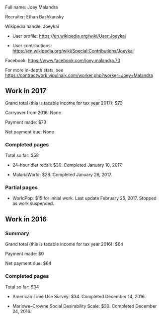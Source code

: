 Full name: Joey Malandra

Recruiter: Ethan Bashkansky

Wikipedia handle: Joeykai

* User profile: https://en.wikipedia.org/wiki/User:Joeykai

* User contributions: https://en.wikipedia.org/wiki/Special:Contributions/Joeykai

Facebook: https://www.facebook.com/joey.malandra.73

For more in-depth stats, see https://contractwork.vipulnaik.com/worker.php?worker=Joey+Malandra

== Work in 2017 ==

Grand total (this is taxable income for tax year 2017): $73

Carryover from 2016: None

Payment made: $73

Net payment due: None

=== Completed pages ===

Total so far: $58

* 24-hour diet recall: $30. Completed January 10, 2017.

* MalariaWorld: $28. Completed January 26, 2017.

=== Partial pages ===

* WorldPop: $15 for initial work. Last update February 25, 2017. Stopped as work suspended.

== Work in 2016 ==

=== Summary ===

Grand total (this is taxable income for tax year 2016): $64

Payment made: $0

Net payment due: $64

=== Completed pages ===

Total so far: $34

* American Time Use Survey: $34. Completed December 14, 2016.

* Marlowe–Crowne Social Desirability Scale: $30. Completed December 24, 2016.


